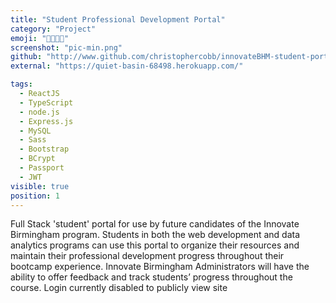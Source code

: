 ```yaml
---
title: "Student Professional Development Portal"
category: "Project"
emoji: "👨🏼‍🎓🌇"
screenshot: "pic-min.png"
github: "http://www.github.com/christophercobb/innovateBHM-student-portal"
external: "https://quiet-basin-68498.herokuapp.com/"

tags:
  - ReactJS
  - TypeScript
  - node.js
  - Express.js
  - MySQL
  - Sass
  - Bootstrap
  - BCrypt
  - Passport
  - JWT
visible: true
position: 1
---
```


Full Stack 'student'
portal for use by future candidates of the Innovate Birmingham program. Students in both
the web development and data analytics programs can use this portal
to organize their resources and maintain their professional
development progress throughout their bootcamp experience. Innovate
Birmingham Administrators will have the ability to offer feedback
and track students’ progress throughout the course. Login currently disabled to publicly
view site
